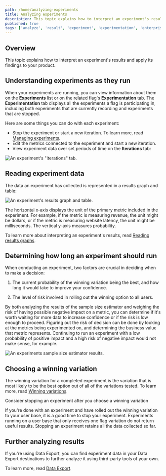```yaml
---
path: /home/analyzing-experiments
title: Analyzing experiments
description: This topic explains how to interpret an experiment's results and apply its findings to your product.
published: true
tags: ['analyze', 'result', 'experiment', 'experimentation', 'enterprise']
---
```


## Overview

This topic explains how to interpret an experiment's results and apply its findings to your product.

## Understanding experiments as they run

When your experiments are running, you can view information about them on the **Experiments** list or on the related flag's **Experimentation** tab. The **Experimentation** tab displays all the experiments a flag is participating in, including both experiments that are currently recording and experiments that are stopped.

Here are some things you can do with each experiment:

- Stop the experiment or start a new iteration. To learn more, read [Managing experiments](/home/analyzing-experiments/managing).
- Edit the metrics connected to the experiment and start a new iteration.
- View experiment data over set periods of time on the **Iterations** tab:

![An experiment's "Iterations" tab.](experiment-iterations-tab.png)

## Reading experiment data

The data an experiment has collected is represented in a results graph and table:

![An experiment's results graph and table.](experiment-results-table-graph.png)

The horizontal x-axis displays the unit of the primary metric included in the experiment. For example, if the metric is measuring revenue, the unit might be dollars, or if the metric is measuring website latency, the unit might be milliseconds. The vertical y-axis measures probability.

To learn more about interpreting an experiment's results, read [Reading results graphs](/home/analyzing-experiments/results).

## Determining how long an experiment should run

When conducting an experiment, two factors are crucial in deciding when to make a decision:

1. The current probability of the winning variation being the best, and how long it would take to improve your confidence.

2. The level of risk involved in rolling out the winning option to all users.

By both analyzing the results of the sample size estimator and weighing the risk of having possible negative impact on a metric, you can determine if it's worth waiting for more data to increase confidence or if the risk is low enough to proceed. Figuring out the risk of decision can be done by looking at the metrics being experimented on, and determining the business value that metric represents. Continuing to run an experiment with a low probability of positive impact and a high risk of negative impact would not make sense, for example.

![An experiments sample size estimator results.](sample-size-estimator.png)

## Choosing a winning variation

The winning variation for a completed experiment is the variation that is most likely to be the best option out of all of the variations tested. To learn more, read [Winning variations](/home/analyzing-experiments/winning-variation).

<Callout intent="info">
<CalloutTitle>Consider stopping an experiment after you choose a winning variation</CalloutTitle>
<CalloutDescription>

If you're done with an experiment and have rolled out the winning variation to your user base, it is a good time to stop your experiment. Experiments running on a user base that only receives one flag variation do not return useful results. Stopping an experiment retains all the data collected so far.

</CalloutDescription>
</Callout>

## Further analyzing results

If you're using Data Export, you can find experiment data in your Data Export destinations to further analyze it using third-party tools of your own.

To learn more, read [Data Export](/home/data-export).
